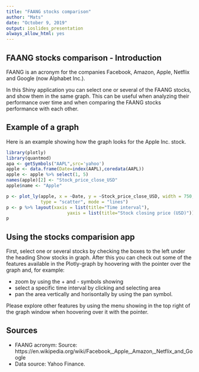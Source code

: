 ```yaml
---
title: "FAANG stocks comparison"
author: "Mats"
date: "October 9, 2019"
output: ioslides_presentation
always_allow_html: yes
---
```


## FAANG stocks comparison - Introduction
FAANG is an acronym for the companies Facebook, Amazon, Apple, Netflix and Google (now Alphabet Inc.). 

In this Shiny application you can select one or several of the FAANG stocks, and show them in the same graph. This can be useful when analyzing their performance over time and when comparing the FAANG stocks performance with each other.

## Example of a graph
Here is an example showing how the graph looks for the Apple Inc. stock.
```r
library(plotly)
library(quantmod)
apa <- getSymbols("AAPL",src='yahoo')
apple <- data.frame(Date=index(AAPL),coredata(AAPL))
apple <- apple %>% select(1, 5)
names(apple)[2] <- "Stock_price_close_USD"
apple$name <- "Apple"

p <- plot_ly(apple, x = ~Date, y = ~Stock_price_close_USD, width = 750, height = 300, 
             type = "scatter", mode = "lines")
p <- p %>% layout(xaxis = list(title="Time interval"), 
                       yaxis = list(title="Stock closing price (USD)"))
p
```

## Using the stocks comparision app
First, select one or several stocks by checking the boxes to the left under the heading Show stocks in graph. After this you can check out some of the features available in the Plotly-graph by hoovering with the pointer over the graph and, for example:

* zoom by using the + and - symbols showing
* select a specific time interval by clicking and selecting area
* pan the area vertically and horisontally by using the pan symbol.

Please explore other features by using the menu showing in the top right of the graph 
window when hoovering over it with the pointer.

## Sources
* FAANG acronym: Source: https://en.wikipedia.org/wiki/Facebook,_Apple,_Amazon,_Netflix_and_Google
* Data source: Yahoo Finance.

